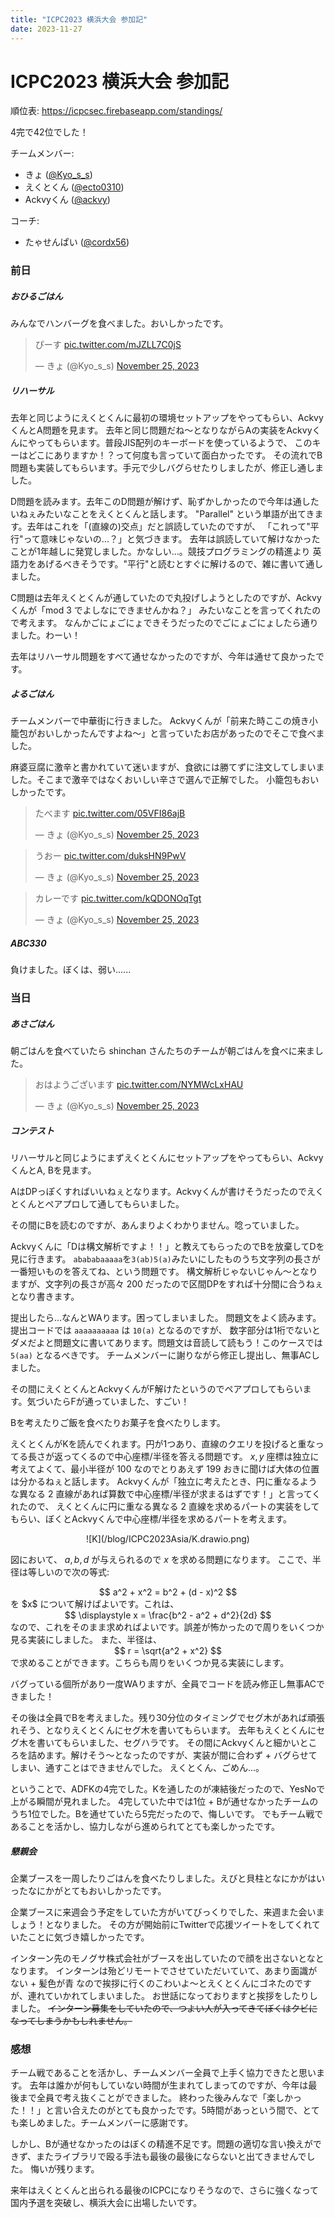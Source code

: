 ```yaml
---
title: "ICPC2023 横浜大会 参加記"
date: 2023-11-27
---
```

# ICPC2023 横浜大会 参加記

順位表: https://icpcsec.firebaseapp.com/standings/

4完で42位でした！

チームメンバー:
- きょ ([@Kyo_s_s](https://twitter.com/Kyo_s_s))
- えくとくん ([@ecto0310](https://twitter.com/ecto0310))
- Ackvyくん ([@ackvy](https://twitter.com/ackvy))

コーチ:
- たゃせんぱい ([@cordx56](https://twitter.com/cordx56))

### 前日

##### おひるごはん
みんなでハンバーグを食べました。おいしかったです。

<blockquote class="twitter-tweet"><p lang="ja" dir="ltr">ぴーす <a href="https://t.co/mJZLL7C0jS">pic.twitter.com/mJZLL7C0jS</a></p>&mdash; きょ (@Kyo_s_s) <a href="https://twitter.com/Kyo_s_s/status/1728262813104353527?ref_src=twsrc%5Etfw">November 25, 2023</a></blockquote> <script async src="https://platform.twitter.com/widgets.js" charset="utf-8"></script>

##### リハーサル

去年と同じようにえくとくんに最初の環境セットアップをやってもらい、AckvyくんとA問題を見ます。
去年と同じ問題だね～となりながらAの実装をAckvyくんにやってもらいます。普段JIS配列のキーボードを使っているようで、
このキーはどこにありますか！？って何度も言っていて面白かったです。
その流れでB問題も実装してもらいます。手元で少しバグらせたりしましたが、修正し通しました。

D問題を読みます。去年このD問題が解けず、恥ずかしかったので今年は通したいねぇみたいなことをえくとくんと話します。
"Parallel" という単語が出てきます。去年はこれを「(直線の)交点」だと誤読していたのですが、
「これって"平行"って意味じゃないの...？」と気づきます。
去年は誤読していて解けなかったことが1年越しに発覚しました。かなしい...。競技プログラミングの精進より
英語力をあげるべきそうです。"平行"と読むとすぐに解けるので、雑に書いて通しました。

C問題は去年えくとくんが通していたので丸投げしようとしたのですが、Ackvyくんが「$\textrm{mod } 3$ でよしなにできませんかね？」
みたいなことを言ってくれたので考えます。
なんかごにょごにょできそうだったのでごにょごにょしたら通りました。わーい！

去年はリハーサル問題をすべて通せなかったのですが、今年は通せて良かったです。

##### よるごはん

チームメンバーで中華街に行きました。
Ackvyくんが「前来た時ここの焼き小籠包がおいしかったんですよね～」と言っていたお店があったのでそこで食べました。

麻婆豆腐に激辛と書かれていて迷いますが、食欲には勝てずに注文してしまいました。そこまで激辛ではなくおいしい辛さで選んで正解でした。
小籠包もおいしかったです。

<blockquote class="twitter-tweet"><p lang="ja" dir="ltr">たべます <a href="https://t.co/05VFI86ajB">pic.twitter.com/05VFI86ajB</a></p>&mdash; きょ (@Kyo_s_s) <a href="https://twitter.com/Kyo_s_s/status/1728338993123832304?ref_src=twsrc%5Etfw">November 25, 2023</a></blockquote> <script async src="https://platform.twitter.com/widgets.js" charset="utf-8"></script>

<blockquote class="twitter-tweet"><p lang="ja" dir="ltr">うおー <a href="https://t.co/duksHN9PwV">pic.twitter.com/duksHN9PwV</a></p>&mdash; きょ (@Kyo_s_s) <a href="https://twitter.com/Kyo_s_s/status/1728340704341196945?ref_src=twsrc%5Etfw">November 25, 2023</a></blockquote> <script async src="https://platform.twitter.com/widgets.js" charset="utf-8"></script>

<blockquote class="twitter-tweet"><p lang="ja" dir="ltr">カレーです <a href="https://t.co/kQDONOqTgt">pic.twitter.com/kQDONOqTgt</a></p>&mdash; きょ (@Kyo_s_s) <a href="https://twitter.com/Kyo_s_s/status/1728341940008362137?ref_src=twsrc%5Etfw">November 25, 2023</a></blockquote> <script async src="https://platform.twitter.com/widgets.js" charset="utf-8"></script>

##### ABC330

負けました。ぼくは、弱い......

### 当日

##### あさごはん

朝ごはんを食べていたら shinchan さんたちのチームが朝ごはんを食べに来ました。

<blockquote class="twitter-tweet"><p lang="ja" dir="ltr">おはようございます <a href="https://t.co/NYMWcLxHAU">pic.twitter.com/NYMWcLxHAU</a></p>&mdash; きょ (@Kyo_s_s) <a href="https://twitter.com/Kyo_s_s/status/1728538771157848355?ref_src=twsrc%5Etfw">November 25, 2023</a></blockquote> <script async src="https://platform.twitter.com/widgets.js" charset="utf-8"></script>


##### コンテスト

リハーサルと同じようにまずえくとくんにセットアップをやってもらい、AckvyくんとA, Bを見ます。

AはDPっぽくすればいいねぇとなります。Ackvyくんが書けそうだったのでえくとくんとペアプロして通してもらいました。

その間にBを読むのですが、あんまりよくわかりません。唸っていました。

Ackvyくんに「Dは構文解析ですよ！！」と教えてもらったのでBを放棄してDを見に行きます。
<code>abababaaaaa</code>を<code>3(ab)5(a)</code>みたいにしたものうち文字列の長さが一番短いものを答えてね、という問題です。
構文解析じゃないじゃん～となりますが、文字列の長さが高々 $200$ だったので区間DPをすれば十分間に合うねぇとなり書きます。

提出したら...なんとWAります。困ってしまいました。
問題文をよく読みます。提出コードでは <code>aaaaaaaaaa</code> は <code>10(a)</code> となるのですが、
数字部分は1桁でないとダメだよと問題文に書いてあります。問題文は音読して読もう！このケースでは <code>5(aa)</code> となるべきです。
チームメンバーに謝りながら修正し提出し、無事ACしました。

その間にえくとくんとAckvyくんがF解けたというのでペアプロしてもらいます。気づいたらFが通っていました、すごい！

Bを考えたりご飯を食べたりお菓子を食べたりします。

えくとくんがKを読んでくれます。円が1つあり、直線のクエリを投げると重なってる長さが返ってくるので中心座標/半径を答える問題です。
$x, y$ 座標は独立に考えてよくて、最小半径が $100$ なのでとりあえず $199$ おきに聞けば大体の位置は分かるねぇと話します。
Ackvyくんが「独立に考えたとき、円に重なるような異なる $2$ 直線があれば算数で中心座標/半径が求まるはずです！」と言ってくれたので、
えくとくんに円に重なる異なる $2$ 直線を求めるパートの実装をしてもらい、ぼくとAckvyくんで中心座標/半径を求めるパートを考えます。

<div align="center">
    ![K](/blog/ICPC2023Asia/K.drawio.png)
</div>

図において、 $a, b, d$ が与えられるので $x$ を求める問題になります。
ここで、半径は等しいので次の等式:
<div align="center">
    $$ a^2 + x^2 = b^2 + (d - x)^2 $$
</div>
を $x$ について解けばよいです。これは、
<div align="center">
    $$ \displaystyle x = \frac{b^2 - a^2 + d^2}{2d} $$
</div>
なので、これをそのまま求めればよいです。誤差が怖かったので周りをいくつか見る実装にしました。
また、半径は、
<div align="center">
    $$ r = \sqrt{a^2 + x^2} $$
</div>
で求めることができます。こちらも周りをいくつか見る実装にします。

バグっている個所があり一度WAりますが、全員でコードを読み修正し無事ACできました！

その後は全員でBを考えました。残り30分位のタイミングでセグ木があれば頑張れそう、となりえくとくんにセグ木を書いてもらいます。
去年もえくとくんにセグ木を書いてもらいました、セグハラです。
その間にAckvyくんと細かいところを詰めます。解けそう～となったのですが、実装が間に合わず + バグらせてしまい、通すことはできませんでした。
えくとくん、ごめん...。

ということで、ADFKの4完でした。Kを通したのが凍結後だったので、YesNoで上がる瞬間が見れました。
4完していた中では1位 + Bが通せなかったチームのうち1位でした。Bを通せていたら5完だったので、悔しいです。
でもチーム戦であることを活かし、協力しながら進められてとても楽しかったです。


##### 懇親会

企業ブースを一周したりごはんを食べたりしました。えびと貝柱となにかがはいったなにかがとてもおいしかったです。

企業ブースに来週会う予定をしていた方がいてびっくりでした、来週また会いましょう！となりました。
その方が開始前にTwitterで応援ツイートをしてくれていたことに気づき嬉しかったです。

インターン先のモノグサ株式会社がブースを出していたので顔を出さないとなとなります。
インターンは殆どリモートでさせていただいていて、あまり面識がない + 髪色が青 なので挨拶に行くのこわいよ～とえくとくんにゴネたのですが、連れていかれてしまいました。
お世話になっておりますと挨拶をしたりしました。
~~インターン募集をしていたので、つよい人が入ってきてぼくはクビになってしまうかもしれません。~~


### 感想

チーム戦であることを活かし、チームメンバー全員で上手く協力できたと思います。
去年は誰かが何もしていない時間が生まれてしまってのですが、今年は最後まで全員で考え抜くことができました。
終わった後みんなで「楽しかった！！」と言い合えたのがとても良かったです。5時間があっという間で、とても楽しめました。チームメンバーに感謝です。

しかし、Bが通せなかったのはぼくの精進不足です。問題の適切な言い換えができず、またライブラリで殴る手法も最後の最後にならないと出てきませんでした。
悔いが残ります。

来年はえくとくんと出られる最後のICPCになりそうなので、さらに強くなって国内予選を突破し、横浜大会に出場したいです。